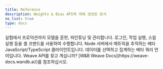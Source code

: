 ```yaml
---
title: Reference
description: Weights & Bias API에 대해 생성된 문서
no_list: true
type: docs
---
```


<CardGroup cols={2}>
<Card title="Python 라이브러리" href="/ko/models/ref/python/">
실험에서 프로덕션까지 모델을 훈련, 파인튜닝 및 관리합니다.
</Card>
<Card title="커맨드라인 인터페이스" href="/ko/models/ref/query-panel/">
로그인, 작업 실행, 스윕 실행 등을 셸 코맨드를 사용하여 수행합니다.
</Card>
</CardGroup>

<CardGroup cols={2}>
<Card title="Javascript 라이브러리" href="/ko/models/ref/js/">
Node 서버에서 메트릭을 추적하는 베타 JavaScript/TypeScript 클라이언트입니다.
</Card>
<Card title="Query 패널" href="/ko/models/ref/query-panel/">
데이터를 선택하고 집계하는 베타 쿼리 언어입니다.
</Card>
</CardGroup>

<Note>
Weave API를 찾고 계십니까? [W&B Weave Docs](https://weave-docs.wandb.ai/)를 참조하십시오.
</Note>
